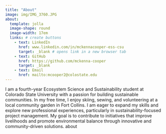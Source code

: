 ```yaml
---
title: "About"
image: img/IMG_3760.JPG
about: 
  template: jolla 
  image-shape: round
  image-width: 17em
  links: # create buttons
    - text: LinkedIn
      href: www.linkedin.com/in/mckennacooper-ess-csu
      target: _blank # opens link in a new browser tab
    - text: GitHub
      href: https://github.com/mckenna-cooper
      target: _blank 
    - text: Email
      href: mailto:mcooper2@colostate.edu
---
```


I am a fourth-year Ecosystem Science and Sustainability student at Colorado State University with a passion for building sustainable communities. In my free time, I enjoy skiing, sewing, and volunteering at a local community garden in Fort Collins. I am eager to expand my skills and explore new professional experiences, particularly in sustainability-focused project management. My goal is to contribute to initiatives that improve livelihoods and promote environmental balance through innovative and community-driven solutions. about
